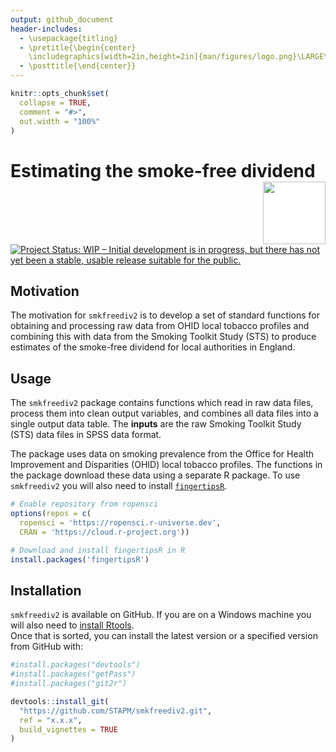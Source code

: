 ```yaml
---
output: github_document
header-includes:
  - \usepackage{titling}
  - \pretitle{\begin{center}
    \includegraphics[width=2in,height=2in]{man/figures/logo.png}\LARGE\\}
  - \posttitle{\end{center}}
---
```


<!-- README.md is generated from README.Rmd. Please edit that file -->

```r
knitr::opts_chunk$set(
  collapse = TRUE,
  comment = "#>",
  out.width = "100%"
)
```

# Estimating the smoke-free dividend <img src="hex-smkfreediv2.png" align="right" style="padding-left:10px;background-color:white;" width="100" height="100"/>

<!-- badges: start -->

[![Project Status: WIP -- Initial development is in progress, but there has not yet been a stable, usable release suitable for the public.](https://www.repostatus.org/badges/latest/active.svg)](https://www.repostatus.org/#active)

<!-- badges: end -->


## Motivation

The motivation for `smkfreediv2` is to develop a set of standard functions for obtaining and processing raw data from OHID local tobacco profiles and combining this with data from the Smoking Toolkit Study (STS) to produce estimates of the smoke-free dividend for local authorities in England.

## Usage

The `smkfreediv2` package contains functions which read in raw data files, process them into clean output variables, and combines all data files into a single output data table. The **inputs** are the raw Smoking Toolkit Study (STS) data files in SPSS data format.

The package uses data on smoking prevalence from the Office for Health Improvement and Disparities (OHID) local tobacco profiles. The functions in the package download these data using a separate R package. To use `smkfreediv2` you will also need to install [`fingertipsR`](https://github.com/ropensci/fingertipsR). 

```r
# Enable repository from ropensci
options(repos = c(
  ropensci = 'https://ropensci.r-universe.dev',
  CRAN = 'https://cloud.r-project.org'))

# Download and install fingertipsR in R
install.packages('fingertipsR')
```


## Installation

`smkfreediv2` is available on GitHub. If you are on a Windows machine you will also need to [install Rtools](https://www.rdocumentation.org/packages/installr/versions/0.22.0/topics/install.Rtools).\
Once that is sorted, you can install the latest version or a specified version from GitHub with:

```r
#install.packages("devtools")
#install.packages("getPass")
#install.packages("git2r")

devtools::install_git(
  "https://github.com/STAPM/smkfreediv2.git", 
  ref = "x.x.x",
  build_vignettes = TRUE
)

```

